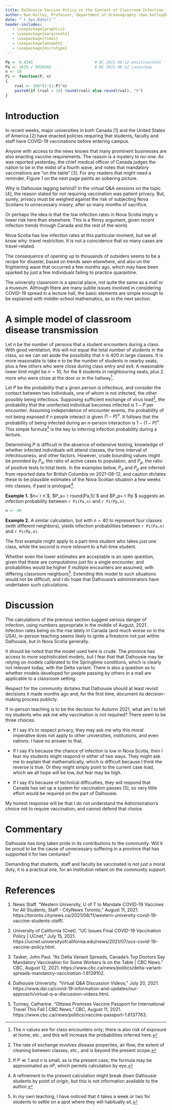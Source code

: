 ```yaml
---
title: Dalhousie Vaccine Policy in the Context of Classroom Infection
author: Dan Kelley, Professor, Department of Oceanography (dan.kelley@dal.ca)
date: "`r Sys.Date()`"
header-includes:
   - \usepackage{graphicx}
   - \usepackage{marginnote}
   - \usepackage{times}
   - \usepackage{amsmath}
   - \usepackage{microtype}
---
```


```r
Pp <- 0.0345                           # BC 2021-08-12 positive/test
Pa <- 3625 / 5020302                   # BC 2021-08-12 cases/pop
n <- 10
Pi <- function(P, n)
{
    rval <- 100*(1-(1-P)^n)
    paste0(if (rval < 10) round(rval) else round(rval), "%")
}
```

# Introduction

In recent weeks, major universities in both Canada [1] and the United States of
America [2] have enacted policies requiring that students, faculty and staff
have COVID-19 vaccinations before entering campus.

Anyone with access to the news knows that many prominent businesses are also
enacting vaccine requirements. The reason is a mystery to no-one.  As was
reported yesterday, the chief medical officer of Canada judges the nation to be
in the midst of a fourth wave, and notes that mandatory vaccinations are "on
the table" [3]. For any readers that might need a reminder, Figure 1 on the
next page paints an sobering picture.


Why is Dalhousie lagging behind?  In the virtual Q&A sessions on the topic [4],
the reason stated for not requiring vaccination was patient privacy.  But,
surely, privacy must be weighed against the risk of subjecting Nova Scotians to
unnecessary misery, after so many months of sacrifice.

Or perhaps the idea is that the low infection rates in Nova Scotia imply a
lower risk here than elsewhere.  This is a flimsy argument, given recent
infection trends through Canada and the rest of the world.

Nova Scotia has low infection rates at this particular moment, but we all know
why: travel restriction.  It is not a coincidence that so many cases are
travel-related.

The consequence of opening up to thousands of outsiders seems to be a recipe
for disaster, based on trends seen elsewhere, and also on the frightening wave
that occurred a few months ago, which may have been sparked by just a few
individuals failing to practice quarantine.

The university classroom is a special place, not quite the same as a mall or a
museum.  Although there are many subtle issues involved in considering COVID-19
spread in a lecture hall, the basic elements are simple enough to be explained
with middle-school mathematics, as in the next section.

\begin{figure}[ht]
\begin{center}
\includegraphics[width=\hsize]{covid_letter_figure.pdf}
\end{center}
\caption{\footnotesize New daily cases in Canada, as of 2021-08-12. The most recent daily rate is written after the date, and black dots indicate the 10 most recent observations. The magenta lines, shown to guide the eye through "noisy" data, are computed using a smoothing cubic spline. This figure is based on data downloaded from <https://health-infobase.canada.ca/src/data/covidLive/covid19.csv> on 2021-08-13, and shows observations ranging up to the previous day.}
\end{figure}


# A simple model of classroom disease transmission

Let $n$ be the number of persons that a student encounters during a class.
With good ventilation, this will not equal the total number of students in the
class, so we can set aside the possibility that $n$ is 400 in large classes.
It is more reasonable to take $n$ to be the number of students in nearby seats,
plus a few others who were close during class entry and exit.  A reasonable
lower limit might be $n=10$, for the 8 students in neighbouring seats, plus 2
more who were close at the door or in the hallway^[The $n$ values are for class
encounters only; there is also risk of exposure at home, etc., and this will
increase the probabilities inferred here.].

Let $P$ be the probability that a given person is infectious, and consider the
contact between two individuals, one of whom is not infected, the other
possibly being infectious. Supposing sufficient exchange of virus load^[The
rate of exchange involves disease properties, air flow, the extent of cleaning
between classes, etc., and is beyond the present scope.], the probability that
the uninfected individual becomes infected is $1-P$ per encounter.  Assuming
independence of encounter events, the probability of not being exposed if $n$
people interact is given $(1-P)^n$.  It follows that the probability of being
infected during an $n$-person interaction is $1-(1-P)^n$. This simple
formula^[If $P\ll 1$ and $n$ is small, as is the present case, the formula may
be approximated as $nP$, which permits calculation by eye.] is the key to
inferring infection probability during a lecture.

Determining $P$ is difficult in the absence of extensive testing, knowledge of
whether infected individuals will attend classes, the time interval of
infectiousness, and other factors.  However, crude bounding values might be
provided by $P_a$, the ratio of active cases to population, and $P_p$, the
ratio of positive tests to total tests. In the examples below, $P_a$ and $P_p$
are inferred from reported data for British Columbia on 2021-08-12, and caution
dictates these to be plausible estimates of the Nova Scotian situation a few
weeks into classes, if past is prologue^[A refinement to the present
calculation might break down Dalhousie students by point of origin, but this
is not information available to the author.].

**Example 1.** $n=`r n`$, $P_a=`r round(Pa,5)`$ and $P_p=`r Pp`$ suggests an
infection probability between `r Pi(Pa,n)` and `r Pi(Pp,n)`.

```r
n <- 40
```

**Example 2.** A similar calculation, but with $n=40$ to represent four classes
(with different neighbors), yields infection probabilities between `r Pi(Pa,n)`
and `r Pi(Pp,n)`.

The first example might apply to a part-time student who takes just one class,
while the second is more relevant to a full-time student.

Whether even the lower estimates are acceptable is an open question, given that
these are computations just for a single encounter, and probabilities would be
higher if multiple encounters are assumed, with differing classroom
neighbors^[In my own teaching, I have noticed that it takes a week or two for
students to settle on a spot where they will habitually sit.].  Extending this
model to such situations would not be difficult, and I do hope that Dalhousie's
administrators have undertaken such calculations.

# Discussion

The calculations of the previous section suggest serious danger of infection,
using numbers appropriate in the middle of August, 2021. Infection rates being
on the rise lately in Canada (and much worse so in the USA), in-person teaching
seems likely to ignite a firestorm not just within Dalhousie, but in Nova
Scotia generally.

It should be noted that the model used here is crude.  The province has access
to more sophisticated models, but I fear that that Dalhousie may be relying on
models calibrated to the Springtime conditions, which is clearly not relevant
today, with the Delta variant.  There is also a question as to whether models
developed for people passing by others in a mall are applicable to a classroom
setting.

Respect for the community dictates that Dalhousie should at least revisit
decisions it made months ago and, for the first time, document its
decision-making process publicly.

If in-person teaching is to be the decision for Autumn 2021, what am I to tell
my students who ask me why vaccination is not required? There seem to be three
choices.

* If I say it's to respect privacy, they may ask me why this moral imperative
  does not apply to other universities, institutions, and even nations.  I have
  no answer to that.

* If I say it's because the chance of infection is low in Nova Scotia, then
  I fear my students might respond in either of two ways. They might ask me to
  explain that mathematically, which is difficult because I think the reverse
  is true.  Or they might simply point to the current case load, which we all
  hope will be low, but fear may be high.

* If I say it's because of technical difficulties, they will respond that
  Canada has set up a system for vaccination passes [5], so very little effort
  would be required on the part of Dalhousie.

My honest response will be that I do not understand the Administration's choice
not to require vaccination, and cannot defend that choice.

# Commentary

Dalhousie has long taken pride in its contributions to the community. Will it
be proud to be the cause of unnecessary suffering in a province that has
supported it for two centuries?

Demanding that students, staff and faculty be vaccinated is not just a moral
duty, it is a practical one, for an institution reliant on the community
support.



# References

1. News Staff. “Western University, U of T to Mandate COVID-19 Vaccines for All
   Students, Staff - CityNews Toronto,” August 11, 2021.
   https://toronto.citynews.ca/2021/08/11/western-university-covid-19-vaccine-students-staff/.

2. University of California (Cnet). “UC Issues Final COVID-19 Vaccination
   Policy | UCnet,” July 15, 2021.
   https://ucnet.universityofcalifornia.edu/news/2021/07/ucs-covid-19-vaccine-policy.html.

3. Tasker, John Paul. “As Delta Variant Spreads, Canada’s Top Doctors Say
   Mandatory Vaccination for Some Workers Is on the Table | CBC News.” CBC,
   August 12, 2021.
   https://www.cbc.ca/news/politics/delta-variant-spreads-mandatory-vaccination-1.6139102.

4. Dalhousie University. “Virtual Q&A Discussion Videos,” July 20, 2021.
   https://www.dal.ca/covid-19-information-and-updates/our-approach/virtual-q-a-discussion-videos.html.

5. Tunney, Catharine. “Ottawa Promises Vaccine Passport for International
   Travel This Fall | CBC News.” CBC, August 11, 2021.
   https://www.cbc.ca/news/politics/vaccine-passport-1.6137763.

